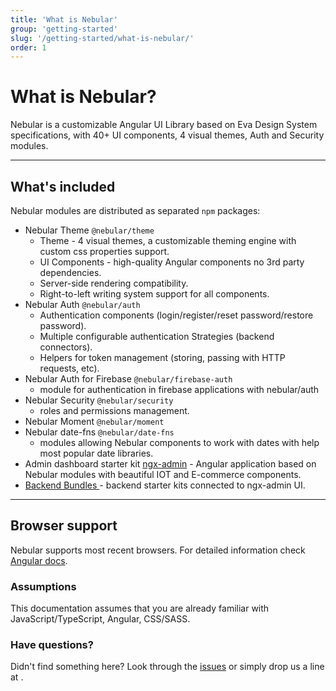 ```yaml
---
title: 'What is Nebular'
group: 'getting-started'
slug: '/getting-started/what-is-nebular/'
order: 1
---
```


# What is Nebular?

Nebular is a customizable Angular UI Library based on Eva Design System specifications, with 40+ UI components, 4 visual themes, Auth and Security modules.

<hr />

## What's included

Nebular modules are distributed as separated `npm` packages:

- Nebular Theme `@nebular/theme`
  - Theme - 4 visual themes, a customizable theming engine with custom css properties support.
  - UI Components - high-quality Angular components no 3rd party dependencies.
  - Server-side rendering compatibility.
  - Right-to-left writing system support for all components.
- Nebular Auth `@nebular/auth`
  - Authentication components (login/register/reset password/restore password).
  - Multiple configurable authentication Strategies (backend connectors).
  - Helpers for token management (storing, passing with HTTP requests, etc).
- Nebular Auth for Firebase `@nebular/firebase-auth`
  - module for authentication in firebase applications with nebular/auth
- Nebular Security `@nebular/security`
  - roles and permissions management.
- Nebular Moment `@nebular/moment`
- Nebular date-fns `@nebular/date-fns`
  - modules allowing Nebular components to work with dates with help most popular date libraries.
- Admin dashboard starter kit <a href="https://github.com/akveo/ngx-admin" target="_blank">ngx-admin</a> - Angular application based on Nebular modules with beautiful IOT and E-commerce components.
- <a href="https://store.akveo.com/pages/all-collections?utm_campaign=akveo_store%20-%20all%20bundles%20-%20nebular%20landing&utm_source=nebular&utm_medium=referral&utm_content=nebular_intro">
    Backend Bundles
  </a> - backend starter kits connected to ngx-admin UI.

<hr />

## Browser support

Nebular supports most recent browsers. For detailed information check <a href="https://angular.io/guide/browser-support" target="_blank">Angular docs</a>.

### Assumptions

This documentation assumes that you are already familiar with JavaScript/TypeScript, Angular, CSS/SASS.

### Have questions?

Didn't find something here? Look through the <a href="https://github.com/akveo/nebular/issues" target="_blank">issues</a> or simply drop us a line at .
